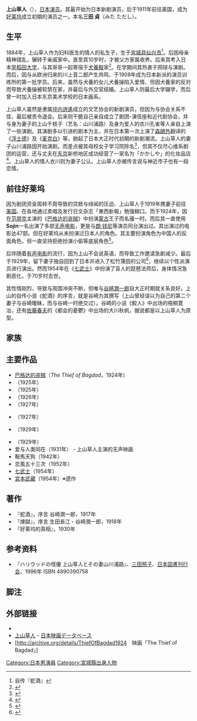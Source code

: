{{藝人
|type=男演员
|姓名 = 三田 貞
|羅馬拼音 = KAMIYAMA Sojin
|綽號 = Sojin
|出生日期 = 1884年1月30日
|出生地點 = {{JPN}} [[宮城県|宮城県]][[仙台市|仙台市]]
|國籍     = {{JPN}}
|逝世日期 = {{death_date_and_age|1954|7|28|1884|1|30|mf=y}}
|逝世地點 = {{JPN}}
|職業     = 演員
| 配偶     = 山川浦路
}}

'''上山草人'''（{{bd|1884年|1月30日|1954年|7月28日|catIdx=Kamiyama Sōjin}}），[[日本|日本]][[演员|演员]]。其最开始为日本新剧演员，后于1911年前往美国，成为[[好莱坞|好莱坞]]成立初期的演员之一。本名'''三田 貞'''（みた ただし）。

== 生平 ==
1884年，上山草人作为妇科医生的情人的私生子，生于[[宮城县|宮城县]][[仙台市|仙台市]]<ref>自传『蛇酒』</ref>。后因母亲精神错乱，辗转于亲戚家中。直至其10岁时，才被父方家属收养。后来其考入日本[[早稻田大学|早稻田大学]]，与其哥哥一起寄宿于[[犬養毅|犬養毅]]家<ref>{{Cite web |url=https://konan-wu.repo.nii.ac.jp/?action=pages_view_main&active_action=repository_view_main_item_detail&item_id=790&item_no=1&page_id=13&block_id=17 |title=「上山草人年譜稿 ; 1 : 谷崎潤一郎との交友を中心に」細江光 |access-date=2013-04-13 |archive-date=2021-12-13 |archive-url=https://web.archive.org/web/20211213105213/https://konan-wu.repo.nii.ac.jp/?action=pages_view_main&active_action=repository_view_main_item_detail&item_id=790&item_no=1&page_id=13&block_id=17 |dead-url=no }}</ref>。在学期间其热衷于网球与演剧。而后，因与从欧洲归来的川上音二郎产生共鸣、于1908年成为日本新派的演员训练所的第一批学员。后来，虽然与犬養的女儿犬養操陷入爱情、但因犬養家的反対而导致犬養操被软禁在家，并最后与外交官结婚。上山草人则最后大学辍学，而后曾一时加入日本东京美术学校的日本画系。

上山草人虽然是隶属[[坪内逍遙|坪内逍遙]]成立的文艺协会的新剧演员，但因为与协会关系不佳，最后被责令退会。后来则干脆自己亲自成立了剧团-演伎座和近代剧协会，并与身为妻子的上山千枝子（艺名：山川浦路）及身为爱人的衣川孔雀等人亲自上演了一些演剧。其演剧多以引进的剧本为主，并在日本第一次上演了[[森鷗外|森鷗外]]翻译的《[[浮士德|浮士德]]》及《[[麦克白|麦克白]]》等，掀起了日本大正时代初期的新剧潮流。上山草人的妻子山川浦路因开始演剧，而差点被其母校女子学习院除名<ref>{{Cite web |url=http://www.aozora.gr.jp/cards/000311/files/2927_9212.html |title=「婦人と文学」宮本百合子 |access-date=2013-04-13 |archive-date=2021-06-30 |archive-url=https://web.archive.org/web/20210630040806/https://www.aozora.gr.jp/cards/000311/files/2927_9212.html |dead-url=no }}</ref>，但其不仅尽心维系剧团的运营，还与丈夫在[[东京|东京]]新桥地区成功经营了一家名为「かかしや」的化妆品店<ref>{{Cite web |url=http://snob.s1.xrea.com/fumikura/takadatamotu/burari05.html#b091 |title=「ブラリひようたん」高田保 |access-date=2013-04-13 |archive-date=2016-05-22 |archive-url=https://web.archive.org/web/20160522152325/http://snob.s1.xrea.com/fumikura/takadatamotu/burari05.html#b091 |dead-url=no }}</ref>。上山草人的情人衣川则为妻子公认。上山草人亦被传言说与神近市子也有一段恋情。

== 前往好莱坞 ==
因为剧团资金周转不周导致的贷款与绯闻的压迫、上山草人于1919年携妻子前往[[美国|美国]]。在各地通过卖唱及发行日文杂志「東西新報」勉强糊口。而于1924年，因在[[范朋克|范朋克]]主演的《[[月宫宝盒_(1924年电影)|巴格达的盗贼]]》中扮演[[蒙古|蒙古]]王子而名骚一时。而后其一直使用'''Sojin'''一名出演了多部[[无声电影|无声电影]]，更是与[[朗·钱尼|朗·钱尼]]等演员同台演出过。其出演过的电影达47部。但在好莱坞从未扮演过日本人的角色。其主要扮演角色为中国人的反面角色，但一直坚持拒绝扮演小偷等底层角色<ref>{{Cite web |url=https://konan-wu.repo.nii.ac.jp/?action=pages_view_main&active_action=repository_view_main_item_detail&item_id=825&item_no=1&page_id=13&block_id=17 |title=「上山草人年譜稿4 : 谷崎潤一郎との交友を中心に」細江光 |access-date=2013-04-13 |archive-date=2021-12-13 |archive-url=https://web.archive.org/web/20211213105202/https://konan-wu.repo.nii.ac.jp/?action=pages_view_main&active_action=repository_view_main_item_detail&item_id=825&item_no=1&page_id=13&block_id=17 |dead-url=no }}</ref>。

后伴随着[[有声电影|有声电影]]的流行，因为上山不会说英语，而导致工作邀请急剧减少。最后于1929年，留下妻子独自回到了日本并进入了松竹蒲田的公司<ref>{{Cite web |url=http://www.townnews.co.jp/0116/2012/10/25/162444.html |title=「豊岡に居を構えた親友・上山草人」タウンニュース |access-date=2013-04-13 |archive-date=2016-05-04 |archive-url=https://web.archive.org/web/20160504094816/http://www.townnews.co.jp/0116/2012/10/25/162444.html |dead-url=no }}</ref>，继续以个性派演员进行演出。然而1954年在《[[七武士|七武士]]》中扮演了盲人的琵琶法师后，身体情况急剧恶化，于70岁时去世。

其性情刚烈，导致与周围冲突不断，但唯与[[谷崎潤一郎|谷崎潤一郎]]自大正时期就关系良好。上山的自传小说《蛇酒》的序言，就是谷崎为其撰写（上山曾经误以为自己的第二个妻子与谷崎暧昧，而与谷崎一时绝交过）。谷崎的小说《鮫人》中出场的梧桐寛治，还有[[佐藤春夫|佐藤春夫]]的《都会的憂鬱》中出场的大川秋帆，据说都是以上山草人为原型。

== 家族 ==


== 主要作品 ==
* [[月宫宝盒_(1924年电影)|巴格达的盗賊]]（''The Thief of Bagdad''，1924年）
* ''{{link-en|Soft Shoes|Soft Shoes}}''（1925年）
* ''{{link-en|Proud Flesh|Proud Flesh (film)}}''（1925年）
* ''{{link-en|The Sea Beast|The Sea Beast}}''（1926年）
* ''{{link-en|The Honorable Mr. Buggs|The Honorable Mr. Buggs}}''（1927年）
* {{link-en|中国的鹦鹉|The Chinese Parrot (film)}}（1927年）
* {{link-en|X女郎|Madame X (1929 film)}}（1929年）
* ''{{link-en|The Show of Shows|The Show of Shows (film)}}''（1929年）
* 爱与人类同在（1931年） - 上山草人主演的无声映画
* 鞍馬天狗（1942年）
* 恋風五十三次（1952年）
* [[七武士|七武士]]（1954年）
* [[宮本武藏_(1954年電影)|宮本武藏]]（1954年）※遗作

== 著作 ==
* 『蛇酒』，序言 谷崎潤一郎，1917年
* 『煉獄』，序言 生田長江・谷崎潤一郎，1918年
* 『好莱坞的真相』，1930年

== 参考资料 ==
* 『ハリウッドの怪優 上山草人とその妻山川浦路』、[[三田照子|三田照子]]、[[日本図書刊行会|日本図書刊行会]]、1996年 ISBN 4890390758

== 脚注 ==
<references/>

== 外部链接 ==
* {{imdb name|id=0436787|name=Sojin}}
* [http://www.jmdb.ne.jp/person/p0191600.htm 上山草人] {{Wayback|url=http://www.jmdb.ne.jp/person/p0191600.htm |date=20211122064243 }} - [[日本映画データベース|日本映画データベース]]
* [http://archive.org/details/ThiefOfBagdad1924　映画「The Thief of Bagdad」]

{{Authority control}}
{{DEFAULTSORT:Kamiyama Sōjin}}
[[Category:日本男演員|Category:日本男演員]]
[[Category:宮城縣出身人物|Category:宮城縣出身人物]]